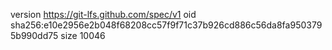 version https://git-lfs.github.com/spec/v1
oid sha256:e10e2956e2b048f68208cc57f9f71c37b926cd886c56da8fa9503795b990dd75
size 10046
